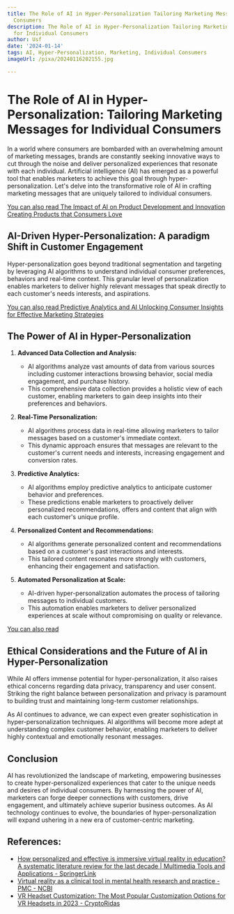```yaml
---
title: The Role of AI in Hyper-Personalization Tailoring Marketing Messages for Individual
  Consumers
description: The Role of AI in Hyper-Personalization Tailoring Marketing Messages
  for Individual Consumers
author: Usf
date: '2024-01-14'
tags: AI, Hyper-Personalization, Marketing, Individual Consumers
imageUrl: /pixa/20240116202155.jpg

---
```

# The Role of AI in Hyper-Personalization: Tailoring Marketing Messages for Individual  Consumers

In a world where consumers are bombarded with an overwhelming  amount of marketing messages, brands are constantly seeking  innovative ways to cut through the noise and deliver personalized experiences that resonate with each individual. Artificial intelligence (AI) has emerged as a powerful tool that enables marketers to achieve  this goal through hyper-personalization. Let's delve into the transformative role of AI in crafting  marketing messages that are uniquely tailored to individual consumers.

[You can also read The Impact of AI on Product Development and Innovation Creating Products that Consumers  Love](The%20Impact%20of%20AI%20on%20Product%20Development%20and%20Innovation%20Creating%20Products%20that%20Consumers%20Love)


## AI-Driven Hyper-Personalization: A paradigm Shift  in Customer Engagement

Hyper-personalization goes beyond traditional segmentation and targeting by leveraging AI  algorithms to understand individual consumer preferences, behaviors and real-time context. This granular level of  personalization  enables marketers to deliver highly relevant messages that  speak directly to each customer's needs interests, and aspirations.

[You can also  read Predictive Analytics and  AI Unlocking Consumer Insights for Effective Marketing Strategies](Predictive%20Analytics%20and%20AI%20Unlocking%20Consumer%20Insights%20for%20Effective%20Marketing%20Strategies)


## The Power of  AI in Hyper-Personalization

1. **Advanced Data Collection and Analysis:**
     - AI algorithms analyze vast amounts of data from various sources including customer interactions browsing behavior, social media engagement, and purchase history.
   - This comprehensive data collection provides  a holistic view of each customer, enabling  marketers to gain deep insights into their preferences and  behaviors.

2. **Real-Time Personalization:**
   - AI algorithms process  data in real-time allowing marketers to tailor messages based on a customer's immediate context.
   - This dynamic approach ensures that messages  are relevant to the customer's  current  needs and interests, increasing engagement and  conversion rates.

3. **Predictive Analytics:**
    - AI algorithms employ predictive analytics to anticipate customer behavior and preferences.
   - These predictions enable marketers to proactively deliver personalized recommendations, offers and content that align with each  customer's unique profile.

4. **Personalized  Content and Recommendations:**
   - AI algorithms generate  personalized content and recommendations  based on a customer's past  interactions  and interests.
    - This tailored content  resonates more  strongly with customers, enhancing their engagement and satisfaction.

5. **Automated Personalization at Scale:**
   - AI-driven hyper-personalization  automates the process  of tailoring messages to individual customers.
   - This automation enables marketers to deliver personalized experiences at scale without compromising on quality or  relevance.

[You can also read ]()


##  Ethical Considerations and the Future of AI in Hyper-Personalization

While AI offers immense potential for hyper-personalization, it also raises ethical concerns regarding data privacy,  transparency and user consent. Striking the right balance between personalization and privacy is paramount to building trust and maintaining long-term customer relationships.

As AI continues to advance, we can expect  even greater  sophistication in hyper-personalization techniques. AI algorithms will become more adept at understanding  complex customer behavior, enabling marketers to deliver highly contextual and emotionally resonant messages.

## Conclusion

AI has revolutionized the  landscape  of  marketing, empowering businesses  to create hyper-personalized  experiences that cater to  the unique  needs and desires of individual consumers. By harnessing  the power of AI, marketers can forge deeper connections with customers, drive engagement, and ultimately achieve superior business outcomes. As AI technology continues to evolve, the boundaries of  hyper-personalization will  expand ushering in a new era of customer-centric marketing.

## References:
- [How personalized and effective is immersive virtual reality in education? A systematic literature review for the last decade | Multimedia Tools and Applications - SpringerLink](https://link.springer.com/article/10.1007/s11042-023-15986-7)
- [Virtual reality as a clinical tool in mental health research and practice - PMC - NCBI](https://www.ncbi.nlm.nih.gov/pmc/articles/PMC7366939/)
- [VR Headset Customization: The Most Popular Customization Options for VR Headsets in 2023 - CryptoRidas](https://cryptoridas.com/vr-headset-customization/)
